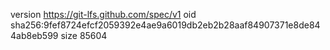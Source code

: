 version https://git-lfs.github.com/spec/v1
oid sha256:9fef8724efcf2059392e4ae9a6019db2eb2b28aaf84907371e8de844ab8eb599
size 85604

